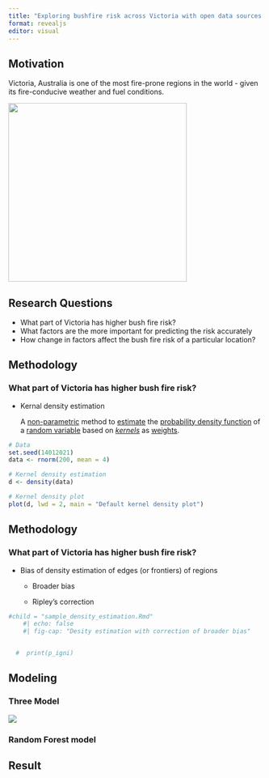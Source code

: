 ```yaml
---
title: "Exploring bushfire risk across Victoria with open data sources and open-source software"
format: revealjs
editor: visual
---
```


## Motivation

Victoria, Australia is one of the most fire-prone regions in the world - given its fire-conducive weather and fuel conditions.

![](data/all_hotspots_vic.gif){width="353"}

## Research Questions

-   What part of Victoria has higher bush fire risk?
-   What factors are the more important for predicting the risk accurately
-   How change in factors affect the bush fire risk of a particular location?

## Methodology

### What part of Victoria has higher bush fire risk?

-   Kernal density estimation

    A [non-parametric](https://en.wikipedia.org/wiki/Non-parametric_statistics "Non-parametric statistics") method to [estimate](https://en.wikipedia.org/wiki/Estimation "Estimation") the [probability density function](https://en.wikipedia.org/wiki/Probability_density_function "Probability density function") of a [random variable](https://en.wikipedia.org/wiki/Random_variable "Random variable") based on [*kernels*](https://en.wikipedia.org/wiki/Kernel_(statistics) "Kernel (statistics)") as [weights](https://en.wikipedia.org/wiki/Weight_function "Weight function").

```r
# Data
set.seed(14012021)
data <- rnorm(200, mean = 4)

# Kernel density estimation
d <- density(data)

# Kernel density plot
plot(d, lwd = 2, main = "Default kernel density plot")
```

## Methodology

### What part of Victoria has higher bush fire risk?

-   Bias of density estimation of edges (or frontiers) of regions

    -   Broader bias

    -   Ripley's correction

```r
#child = "sample_density_estimation.Rmd"
    #| echo: false
    #| fig-cap: "Desity estimation with correction of broader bias"


  #  print(p_igni)
```

## Modeling

### Three Model

![](data/tree_model.png)

### Random Forest model

## Result

### 

